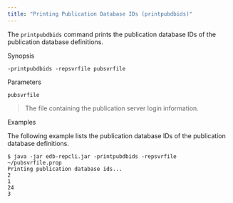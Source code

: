```yaml
---
title: "Printing Publication Database IDs (printpubdbids)"
---
```


<div id="printing_pub_db_id" class="registered_link"></div>

The `printpubdbids` command prints the publication database IDs of the publication database definitions.

Synopsis

`-printpubdbids -repsvrfile pubsvrfile`

Parameters

`pubsvrfile`

> The file containing the publication server login information.

Examples

The following example lists the publication database IDs of the publication database definitions.

```text
$ java -jar edb-repcli.jar -printpubdbids -repsvrfile ~/pubsvrfile.prop
Printing publication database ids...
2
1
24
3
```
